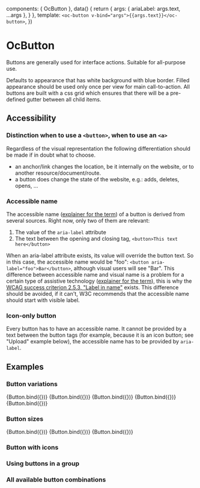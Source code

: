 
  components: { OcButton },
  data() {
    return {
      args: { ariaLabel: args.text, ...args },
    }
  },
  template: `<oc-button v-bind="args">{{args.text}}</oc-button>`,
})

<!--
  components: { OcButton },
  data() {
    return {
      args: { ariaLabel: args.text, ...args },
    }
  },
  template: `<oc-button v-bind="args">{{args.text}}</oc-button>`,
})

  components: { OcButton },
  data() {
    return {
      args: { ariaLabel: args.text, ...args },
    }
  },
  template: `<oc-button v-bind="args">{{args.text}}</oc-button>`,
})  -->

<Meta title="Atoms/Button/Examples" component={OcButton} />

# OcButton

Buttons are generally used for interface actions. Suitable for all-purpose use.

Defaults to appearance that has white background with blue border.
Filled appearance should be used only once per view for main call-to-action.
All buttons are built with a css grid which ensures that there will be a pre-defined gutter between all child items.

## Accessibility

### Distinction when to use a `<button>`, when to use an `<a>`

Regardless of the visual representation the following differentiation should be made if in doubt what to choose.

- an anchor/link changes the location, be it internally on the website, or to another resource/document/route.
- a button does change the state of the website, e.g.: adds, deletes, opens, ...

### Accessible name

The accessible name ([explainer for the term](https://developer.paciellogroup.com/blog/2017/04/what-is-an-accessible-name/)) of a button is derived from several sources. Right now, only two of them are relevant:

1. The value of the `aria-label` attribute
2. The text between the opening and closing tag, `<button>This text here</button>`

When an aria-label attribute exists, its value will override the button text. So in this case, the accessible name would be "foo": `<button aria-label="foo">Bar</button>`, although visual users will see "Bar". This difference between accessible name and visual name is a problem for a certain type of assistive technology ([explainer for the term](https://en.wikipedia.org/wiki/Assistive_technology)), this is why the [WCAG success criterion 2.5.3, "Label in name"](https://www.w3.org/TR/WCAG21/#label-in-name) exists. This difference should be avoided, if it can't, W3C recommends that the accessible name should start with visible label.

### Icon-only button

Every button has to have an accessible name. It cannot be provided by a text between the button tags (for example, because it is an icon button; see "Upload" example below), the accessible name has to be provided by `aria-label`.

## Examples

### Button variations

<Canvas>
  <Story
    name="Passive"
    args={{
      text: "Passive",
      variation: "passive",
    }}
  >
    {Button.bind({})}
  </Story>
  <Story
    name="Primary"
    args={{
      text: "Primary",
      variation: "primary",
    }}
  >
    {Button.bind({})}
  </Story>
  <Story
    name="Success"
    args={{
      text: "Success",
      variation: "success",
    }}
  >
    {Button.bind({})}
  </Story>
  <Story
    name="Warning"
    args={{
      text: "Warning",
      variation: "warning",
    }}
  >
    {Button.bind({})}
  </Story>
  <Story
    name="Danger"
    args={{
      text: "Danger",
      variation: "danger",
    }}
  >
    {Button.bind({})}
  </Story>
</Canvas>

### Button sizes

<Canvas>
  <Story
    name="Large"
    args={{
      text: "Large",
      size: "large",
    }}
  >
    {Button.bind({})}
  </Story>
  <Story
    name="Medium (default)"
    args={{
      text: "Medium (default)",
    }}
  >
    {Button.bind({})}
  </Story>
  <Story
    name="Small"
    args={{
      text: "Small",
      size: "small",
    }}
  >
    {Button.bind({})}
  </Story>
</Canvas>

### Button with icons

<!--
<Canvas></Canvas> -->

### Using buttons in a group

<!--
<Canvas></Canvas> -->

### All available button combinations

<!--
<Canvas></Canvas> -->

